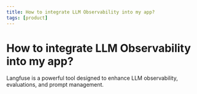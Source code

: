 ```yaml
---
title: How to integrate LLM Observability into my app?
tags: [product]
---
```


# How to integrate LLM Observability into my app?

Langfuse is a powerful tool designed to enhance LLM observability, evaluations, and prompt management. 

